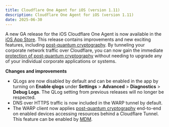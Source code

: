 ```yaml
---
title: Cloudflare One Agent for iOS (version 1.11)
description: Cloudflare One Agent for iOS (version 1.11)
date: 2025-06-30
---
```


A new GA release for the iOS Cloudflare One Agent is now available in the [iOS App Store](https://apps.apple.com/us/app/cloudflare-one-agent/id6443476492). This release
contains improvements and new exciting features, including [post-quantum cryptography](/cloudflare-one/connections/connect-devices/warp/deployment/mdm-deployment/parameters/#enable_post_quantum).
By tunneling your corporate network traffic over Cloudflare, you can now gain the immediate [protection of post-quantum cryptography](https://blog.cloudflare.com/pq-2024/) without needing to upgrade any of your individual corporate applications or systems.

**Changes and improvements**

- QLogs are now disabled by default and can be enabled in the app by turning on **Enable qlogs** under **Settings** > **Advanced** > **Diagnostics** > **Debug Logs**. The QLog setting from previous releases will no longer be respected.
- DNS over HTTPS traffic is now included in the WARP tunnel by default.
- The WARP client now applies [post-quantum cryptography](https://blog.cloudflare.com/pq-2024/) end-to-end on enabled devices accessing resources behind a Cloudflare Tunnel. This feature can be enabled by [MDM](/cloudflare-one/connections/connect-devices/warp/deployment/mdm-deployment/parameters/#enable_post_quantum).
